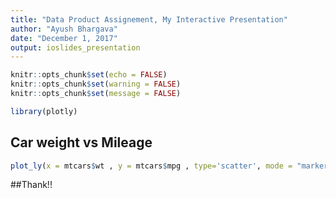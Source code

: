 ---
title: "Data Product Assignement, My Interactive Presentation"
author: "Ayush Bhargava"
date: "December 1, 2017"
output: ioslides_presentation
---

```{r setup, include=FALSE}
knitr::opts_chunk$set(echo = FALSE)
knitr::opts_chunk$set(warning = FALSE)
knitr::opts_chunk$set(message = FALSE)
```
```{r}
library(plotly)

```
## Car weight vs Mileage

```{r cars}
plot_ly(x = mtcars$wt , y = mtcars$mpg , type='scatter', mode = "markers", color = mtcars$disp ) %>% layout(title ="Car weight vs Mileage", scene = list( xaxis=list(title="Car weight in tonns"), yaxis= list(title="Mileage in mpg")))
```

##Thank!!

